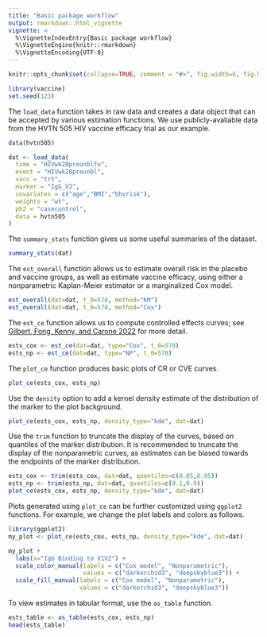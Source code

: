 ---
title: "Basic package workflow"
output: rmarkdown::html_vignette
vignette: >
  %\VignetteIndexEntry{Basic package workflow}
  %\VignetteEngine{knitr::rmarkdown}
  %\VignetteEncoding{UTF-8}
---

```{r, include = FALSE}
knitr::opts_chunk$set(collapse=TRUE, comment = "#>", fig.width=6, fig.height=4, fig.align = "center")
```

```{R}
library(vaccine)
set.seed(123)
```

The `load_data` function takes in raw data and creates a data object that can be accepted by various estimation functions. We use publicly-avaliable data from the HVTN 505 HIV vaccine efficacy trial as our example.

```{R}
data(hvtn505)

dat <- load_data(
  time = "HIVwk28preunblfu",
  event = "HIVwk28preunbl",
  vacc = "trt",
  marker = "IgG_V2",
  covariates = c("age","BMI","bhvrisk"),
  weights = "wt",
  ph2 = "casecontrol",
  data = hvtn505
)
```

The `summary_stats` function gives us some useful summaries of the dataset.

```{R}
summary_stats(dat)
```

The `est_overall` function allows us to estimate overall risk in the placebo and vaccine groups, as well as estimate vaccine efficacy, using either a nonparametric Kaplan-Meier estimator or a marginalized Cox model.

```{R}
est_overall(dat=dat, t_0=578, method="KM")
est_overall(dat=dat, t_0=578, method="Cox")
```

The `est_ce` function allows us to compute controlled effects curves; see [Gilbert, Fong, Kenny, and Carone 2022](https://pubmed.ncbi.nlm.nih.gov/37850938/) for more detail.

```{R}
ests_cox <- est_ce(dat=dat, type="Cox", t_0=578)
ests_np <- est_ce(dat=dat, type="NP", t_0=578)
```

The `plot_ce` function produces basic plots of CR or CVE curves.

```{R}
plot_ce(ests_cox, ests_np)
```

Use the `density` option to add a kernel density estimate of the distribution of the marker to the plot background.

```{R}
plot_ce(ests_cox, ests_np, density_type="kde", dat=dat)
```

Use the `trim` function to truncate the display of the curves, based on quantiles of the marker distribution. It is recommended to truncate the display of the nonparametric curves, as estimates can be biased towards the endpoints of the marker distribution.

```{R}
ests_cox <- trim(ests_cox, dat=dat, quantiles=c(0.05,0.95))
ests_np <- trim(ests_np, dat=dat, quantiles=c(0.1,0.9))
plot_ce(ests_cox, ests_np, density_type="kde", dat=dat)
```

Plots generated using `plot_ce` can be further customized using `ggplot2` functions. For example, we change the plot labels and colors as follows.

```{R}
library(ggplot2)
my_plot <- plot_ce(ests_cox, ests_np, density_type="kde", dat=dat)

my_plot +
  labs(x="IgG Binding to V1V2") +
  scale_color_manual(labels = c("Cox model", "Nonparametric"),
                     values = c("darkorchid3", "deepskyblue3")) +
  scale_fill_manual(labels = c("Cox model", "Nonparametric"),
                    values = c("darkorchid3", "deepskyblue3"))
```

To view estimates in tabular format, use the `as_table` function.

```{R}
ests_table <- as_table(ests_cox, ests_np)
head(ests_table)
```
